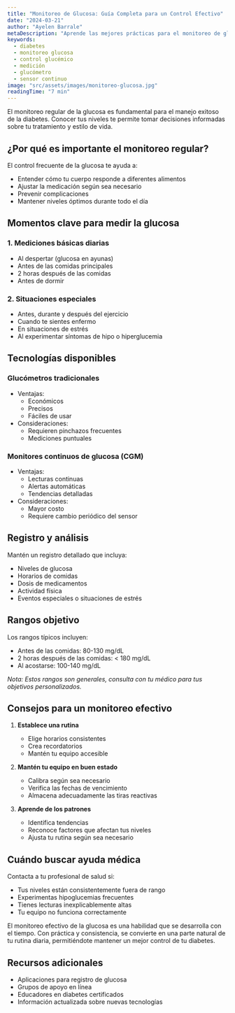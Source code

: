 ```yaml
---
title: "Monitoreo de Glucosa: Guía Completa para un Control Efectivo"
date: "2024-03-21"
author: "Ayelen Barrale"
metaDescription: "Aprende las mejores prácticas para el monitoreo de glucosa, incluyendo cuándo y cómo medir tus niveles para un control óptimo de la diabetes."
keywords:
  - diabetes
  - monitoreo glucosa
  - control glucémico
  - medición
  - glucómetro
  - sensor continuo
image: "src/assets/images/monitoreo-glucosa.jpg"
readingTime: "7 min"
---
```


El monitoreo regular de la glucosa es fundamental para el manejo exitoso de la diabetes. Conocer tus niveles te permite tomar decisiones informadas sobre tu tratamiento y estilo de vida.

## ¿Por qué es importante el monitoreo regular?

El control frecuente de la glucosa te ayuda a:
- Entender cómo tu cuerpo responde a diferentes alimentos
- Ajustar la medicación según sea necesario
- Prevenir complicaciones
- Mantener niveles óptimos durante todo el día

## Momentos clave para medir la glucosa

### 1. Mediciones básicas diarias
- Al despertar (glucosa en ayunas)
- Antes de las comidas principales
- 2 horas después de las comidas
- Antes de dormir

### 2. Situaciones especiales
- Antes, durante y después del ejercicio
- Cuando te sientes enfermo
- En situaciones de estrés
- Al experimentar síntomas de hipo o hiperglucemia

## Tecnologías disponibles

### Glucómetros tradicionales
- Ventajas:
  - Económicos
  - Precisos
  - Fáciles de usar
- Consideraciones:
  - Requieren pinchazos frecuentes
  - Mediciones puntuales

### Monitores continuos de glucosa (CGM)
- Ventajas:
  - Lecturas continuas
  - Alertas automáticas
  - Tendencias detalladas
- Consideraciones:
  - Mayor costo
  - Requiere cambio periódico del sensor

## Registro y análisis

Mantén un registro detallado que incluya:
- Niveles de glucosa
- Horarios de comidas
- Dosis de medicamentos
- Actividad física
- Eventos especiales o situaciones de estrés

## Rangos objetivo

Los rangos típicos incluyen:
- Antes de las comidas: 80-130 mg/dL
- 2 horas después de las comidas: < 180 mg/dL
- Al acostarse: 100-140 mg/dL

*Nota: Estos rangos son generales, consulta con tu médico para tus objetivos personalizados.*

## Consejos para un monitoreo efectivo

1. **Establece una rutina**
   - Elige horarios consistentes
   - Crea recordatorios
   - Mantén tu equipo accesible

2. **Mantén tu equipo en buen estado**
   - Calibra según sea necesario
   - Verifica las fechas de vencimiento
   - Almacena adecuadamente las tiras reactivas

3. **Aprende de los patrones**
   - Identifica tendencias
   - Reconoce factores que afectan tus niveles
   - Ajusta tu rutina según sea necesario

## Cuándo buscar ayuda médica

Contacta a tu profesional de salud si:
- Tus niveles están consistentemente fuera de rango
- Experimentas hipoglucemias frecuentes
- Tienes lecturas inexplicablemente altas
- Tu equipo no funciona correctamente


El monitoreo efectivo de la glucosa es una habilidad que se desarrolla con el tiempo. Con práctica y consistencia, se convierte en una parte natural de tu rutina diaria, permitiéndote mantener un mejor control de tu diabetes.

## Recursos adicionales
- Aplicaciones para registro de glucosa
- Grupos de apoyo en línea
- Educadores en diabetes certificados
- Información actualizada sobre nuevas tecnologías
